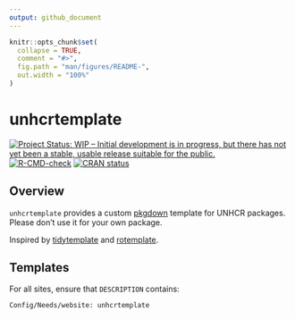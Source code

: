 ```yaml
---
output: github_document
---
```


<!-- README.md is generated from README.Rmd. Please edit that file -->

```r
knitr::opts_chunk$set(
  collapse = TRUE,
  comment = "#>",
  fig.path = "man/figures/README-",
  out.width = "100%"
)
```

# unhcrtemplate

<!-- badges: start -->
[![Project Status: WIP – Initial development is in progress, but there has not yet been a stable, usable release suitable for the public.](https://www.repostatus.org/badges/latest/wip.svg)](https://www.repostatus.org/#wip)
[![R-CMD-check](https://github.com/vidonne/unhcrtemplate/workflows/R-CMD-check/badge.svg)](https://github.com/vidonne/unhcrtemplate/actions)
[![CRAN status](https://www.r-pkg.org/badges/version/unhcrtemplate)](https://CRAN.R-project.org/package=unhcrtemplate)
<!-- badges: end -->

## Overview

`unhcrtemplate` provides a custom [pkgdown](https://pkgdown.r-lib.org) template for UNHCR packages.  Please don't use it for your own package.

Inspired by [tidytemplate](https://github.com/tidyverse/tidytemplate/) and [rotemplate](https://github.com/ropensci-org/rotemplate).

## Templates

For all sites, ensure that `DESCRIPTION` contains:

```
Config/Needs/website: unhcrtemplate
```

